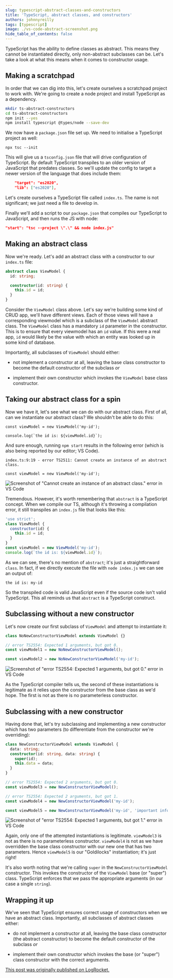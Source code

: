 ```yaml
---
slug: typescript-abstract-classes-and-constructors
title: 'TypeScript, abstract classes, and constructors'
authors: johnnyreilly
tags: [typescript]
image: ./vs-code-abstract-screenshot.png
hide_table_of_contents: false
---
```


TypeScript has the ability to define classes as abstract. This means they cannot be instantiated directly, only non-abstract subclasses can be. Let's take a look at what this means when it comes to constructor usage.

<!--truncate-->

## Making a scratchpad

In order that we can dig into this, let's create ourselves a scratchpad project to work with. We're going to create a node project and install TypeScript as a dependency.

```bash
mkdir ts-abstract-constructors
cd ts-abstract-constructors
npm init --yes
npm install typescript @types/node --save-dev
```

We now have a `package.json` file set up. We need to initialise a TypeScript project as well:

```
npx tsc --init
```

This will give us a `tsconfig.json` file that will drive configuration of TypeScript. By default TypeScript transpiles to an older version of JavaScript that predates classes. So we'll update the config to target a newer version of the language that does include them:

```json
    "target": "es2020",
    "lib": ["es2020"],
```

Let's create ourselves a TypeScript file called `index.ts`. The name is not significant; we just need a file to develop in.

Finally we'll add a script to our `package.json` that compiles our TypeScript to JavaScript, and then runs the JS with node:

```json
"start": "tsc --project \".\" && node index.js"
```

## Making an abstract class

Now we're ready. Let's add an abstract class with a constructor to our `index.ts` file:

```ts
abstract class ViewModel {
  id: string;

  constructor(id: string) {
    this.id = id;
  }
}
```

Consider the `ViewModel` class above. Let's say we're building some kind of CRUD app, we'll have different views. Each of those views will have a corresponding viewmodel which is a subclass of the `ViewModel` abstract class. The `ViewModel` class has a mandatory `id` parameter in the constructor. This is to ensure that every viewmodel has an `id` value. If this were a real app, `id` would likely be the value with which an entity was looked up in some kind of database.

Importantly, all subclasses of `ViewModel` should either:

- not implement a constructor at all, leaving the base class constructor to become the default constructor of the subclass _or_

- implement their own constructor which invokes the `ViewModel` base class constructor.

## Taking our abstract class for a spin

Now we have it, let's see what we can do with our abstract class. First of all, can we instantiate our abstract class? We shouldn't be able to do this:

```
const viewModel = new ViewModel('my-id');

console.log(`the id is: ${viewModel.id}`);
```

And sure enough, running `npm start` results in the following error (which is also being reported by our editor; VS Code).

```shell
index.ts:9:19 - error TS2511: Cannot create an instance of an abstract class.

const viewModel = new ViewModel('my-id');
```

![Screenshot of "Cannot create an instance of an abstract class." error in VS Code](vs-code-abstract-screenshot.png)

Tremendous. However, it's worth remembering that `abstract` is a TypeScript concept. When we compile our TS, although it's throwing a compilation error, it still transpiles an `index.js` file that looks like this:

```js
'use strict';
class ViewModel {
  constructor(id) {
    this.id = id;
  }
}
const viewModel = new ViewModel('my-id');
console.log(`the id is: ${viewModel.id}`);
```

As we can see, there's no mention of `abstract`; it's just a straightforward `class`. In fact, if we directly execute the file with `node index.js` we can see an output of:

```
the id is: my-id
```

So the transpiled code is valid JavaScript even if the source code isn't valid TypeScript. This all reminds us that `abstract` is a TypeScript construct.

## Subclassing without a new constructor

Let's now create our first subclass of `ViewModel` and attempt to instantiate it:

```ts
class NoNewConstructorViewModel extends ViewModel {}

// error TS2554: Expected 1 arguments, but got 0.
const viewModel1 = new NoNewConstructorViewModel();

const viewModel2 = new NoNewConstructorViewModel('my-id');
```

![Screenshot of "error TS2554: Expected 1 arguments, but got 0." error in VS Code](vs-code-no-new-constructor.webp)

As the TypeScript compiler tells us, the second of these instantiations is legitimate as it relies upon the constructor from the base class as we'd hope. The first is not as there is no parameterless constructor.

## Subclassing with a new constructor

Having done that, let's try subclassing and implementing a new constructor which has two parameters (to differentiate from the constructor we're overriding):

```ts
class NewConstructorViewModel extends ViewModel {
  data: string;
  constructor(id: string, data: string) {
    super(id);
    this.data = data;
  }
}

// error TS2554: Expected 2 arguments, but got 0.
const viewModel3 = new NewConstructorViewModel();

// error TS2554: Expected 2 arguments, but got 1.
const viewModel4 = new NewConstructorViewModel('my-id');

const viewModel5 = new NewConstructorViewModel('my-id', 'important info');
```

![Screenshot of "error TS2554: Expected 1 arguments, but got 1." error in VS Code](vs-code-new-constructor.png)

Again, only one of the attempted instantiations is legitimate. `viewModel3` is not as there is no parameterless constructor. `viewModel4` is not as we have overridden the base class constructor with our new one that has two parameters. Hence `viewModel5` is our "Goldilocks" instantiation; it's just right!

It's also worth noting that we're calling `super` in the `NewConstructorViewModel` constructor. This invokes the constructor of the `ViewModel` base (or "super") class. TypeScript enforces that we pass the appropriate arguments (in our case a single `string`).

## Wrapping it up

We've seen that TypeScript ensures correct usage of constructors when we have an abstract class. Importantly, all subclasses of abstract classes either:

- do not implement a constructor at all, leaving the base class constructor (the abstract constructor) to become the default constructor of the subclass _or_

- implement their own constructor which invokes the base (or "super") class constructor with the correct arguments.

[This post was originally published on LogRocket.](https://blog.logrocket.com/typescript-abstract-classes-and-constructors/)

<head>
  <link
    rel="canonical"
    href="https://blog.logrocket.com/typescript-abstract-classes-and-constructors/"
  />
</head>
